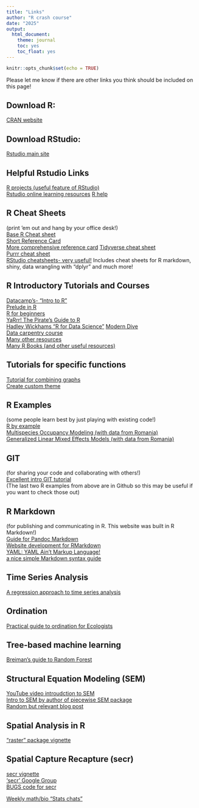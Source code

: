 ```yaml
---
title: "Links"
author: "R crash course"
date: "2025"
output: 
  html_document: 
    theme: journal
    toc: yes
    toc_float: yes
---
```


```r
knitr::opts_chunk$set(echo = TRUE)
```

Please let me know if there are other links you think should be included on this page!

## Download R:
 [CRAN website](https://cran.r-project.org/)  
 
## Download RStudio:   
 [Rstudio main site](https://www.rstudio.com/) 
 
## Helpful Rstudio Links
 [R projects (useful feature of RStudio)](https://support.rstudio.com/hc/en-us/articles/200526207-Using-Projects)        
 [Rstudio online learning resources](https://posit.co/resources/) 
 [R help](https://www.r-project.org/help.html)
 
## R Cheat Sheets 
(print 'em out and hang by your office desk!)       
[Base R Cheat sheet](https://iqss.github.io/dss-workshops/R/Rintro/base-r-cheat-sheet.pdf)            
 [Short Reference Card](https://cran.r-project.org/doc/contrib/Short-refcard.pdf)  
 [More comprehensive reference card](https://cran.r-project.org/doc/contrib/Baggott-refcard-v2.pdf) 
 [Tidyverse cheat sheet](https://www.datacamp.com/cheat-sheet/tidyverse-cheat-sheet-for-beginners)  
 [Purrr cheat sheet](https://evoldyn.gitlab.io/evomics-2018/ref-sheets/R_purrr.pdf)   
 [RStudio cheatsheets- very useful!](https://www.rstudio.com/resources/cheatsheets/)  Includes cheat sheets for R markdown, shiny, data wrangling with "dplyr" and much more! 
 
## R Introductory Tutorials and Courses
 [Datacamp's- "Intro to R"](https://www.datacamp.com/home)   
 [Prelude in R](https://preludeinr.com)      
 [R for beginners](https://cran.r-project.org/doc/contrib/Paradis-rdebuts_en.pdf)  
 [YaRrr! The Pirate's Guide to R](https://bookdown.org/ndphillips/YaRrr/)  
 [Hadley Wickhams "R for Data Science"](http://r4ds.had.co.nz/index.html)
 [Modern Dive](https://ismayc.github.io/moderndiver-book/)     
 [Data carpentry course](http://www.datacarpentry.org/semester-biology/)  
 [Many other resources](https://cran.r-project.org/other-docs.html)    
 [Many R Books (and other useful resources)](http://rbasicsworkshop.weebly.com/books.html)     
 
## Tutorials for specific functions
[Tutorial for combining graphs](http://www.sthda.com/english/articles/24-ggpubr-publication-ready-plots/81-ggplot2-easy-way-to-mix-multiple-graphs-on-the-same-page/)    
[Create custom theme](https://rpubs.com/mclaire19/ggplot2-custom-themes)    
 
## R Examples 
(some people learn best by just playing with existing code!)            
 [R by example](http://www.mayin.org/ajayshah/KB/R/)     
 [Multispecies Occupancy Modeling (with data from Romania)](https://github.com/marissadyck/Multi_occ_LWW)    
 [Generalized Linear Mixed Effects Models (with data from Romania)](https://github.com/marissadyck/Brown_bear_predation_RO)   

## GIT 
(for sharing your code and collaborating with others!)        
 [Excellent intro GIT tutorial](https://try.github.io/)  
 (The last two R examples from above are in Github so this may be useful if you want to check those out)
 
## R Markdown 
(for publishing and communicating in R. This website was built in R Markdown!)          
 [Guide for Pandoc Markdown](http://rmarkdown.rstudio.com/authoring_pandoc_markdown.html)   
 [Website development for RMarkdown](http://rmarkdown.rstudio.com/rmarkdown_websites.html)   
 [YAML: YAML Ain't Markup Language!](http://yaml.org/)   
 [a nice simple Markdown syntax guide](https://confluence.atlassian.com/bitbucketserver/markdown-syntax-guide-776639995.html)  


## Time Series Analysis
 [A regression approach to time series analysis](http://node101.psych.cornell.edu/Darlington/series/series0.htm)  
 
## Ordination
 [Practical guide to ordination for Ecologists](http://ordination.okstate.edu/index.html)  
 
## Tree-based machine learning
 [Breiman's guide to Random Forest](http://www.stat.berkeley.edu/~breiman/RandomForests/cc_home.htm)  

## Structural Equation Modeling (SEM)
[YouTube video introudction to SEM](https://stats.oarc.ucla.edu/r/seminars/rsem/)       
[Intro to SEM by author of piecewise SEM package](https://jslefche.github.io/sem_book/)   
[Random but relevant blog post](http://blog.efpsa.org/2015/12/14/structural-equation-modeling-what-is-it-what-does-it-have-in-common-with-hippie-music-and-why-does-it-eat-cake-to-get-rid-of-measurement-error/)  

 
## Spatial Analysis in R
 ["raster" package vignette](https://cran.r-project.org/web/packages/raster/raster.pdf)   

## Spatial Capture Recapture (secr)  
[secr vignette](https://cran.r-project.org/web/packages/secr/vignettes/secr-overview.pdf)   
 ['secr' Google Group](https://groups.google.com/forum/#!forum/secrgroup)    
 [BUGS code for secr](http://www.mikemeredith.net/blog/1309_SECR_in_JAGS_patchy_habitat.htm)
 

[Weekly math/bio "Stats chats"](https://kevintshoemaker.github.io/StatsChats/)
